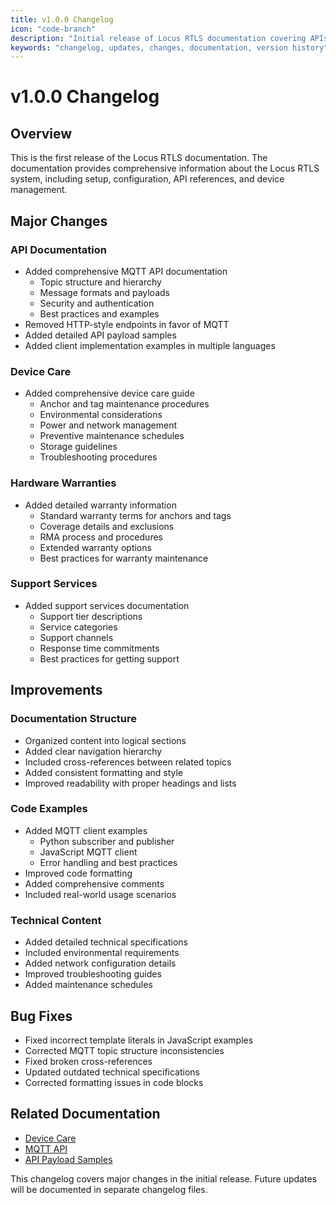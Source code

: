 ```yaml
---
title: v1.0.0 Changelog
icon: "code-branch"
description: "Initial release of Locus RTLS documentation covering APIs, device care, and system management"
keywords: "changelog, updates, changes, documentation, version history"
---
```


# v1.0.0 Changelog

## Overview

This is the first release of the Locus RTLS documentation. The documentation provides comprehensive information about the Locus RTLS system, including setup, configuration, API references, and device management.

## Major Changes

### API Documentation

* Added comprehensive MQTT API documentation
  * Topic structure and hierarchy
  * Message formats and payloads
  * Security and authentication
  * Best practices and examples
* Removed HTTP-style endpoints in favor of MQTT
* Added detailed API payload samples
* Added client implementation examples in multiple languages

### Device Care

* Added comprehensive device care guide
  * Anchor and tag maintenance procedures
  * Environmental considerations
  * Power and network management
  * Preventive maintenance schedules
  * Storage guidelines
  * Troubleshooting procedures

### Hardware Warranties

* Added detailed warranty information
  * Standard warranty terms for anchors and tags
  * Coverage details and exclusions
  * RMA process and procedures
  * Extended warranty options
  * Best practices for warranty maintenance

### Support Services

* Added support services documentation
  * Support tier descriptions
  * Service categories
  * Support channels
  * Response time commitments
  * Best practices for getting support

## Improvements

### Documentation Structure

* Organized content into logical sections
* Added clear navigation hierarchy
* Included cross-references between related topics
* Added consistent formatting and style
* Improved readability with proper headings and lists

### Code Examples

* Added MQTT client examples
  * Python subscriber and publisher
  * JavaScript MQTT client
  * Error handling and best practices
* Improved code formatting
* Added comprehensive comments
* Included real-world usage scenarios

### Technical Content

* Added detailed technical specifications
* Included environmental requirements
* Added network configuration details
* Improved troubleshooting guides
* Added maintenance schedules

## Bug Fixes

* Fixed incorrect template literals in JavaScript examples
* Corrected MQTT topic structure inconsistencies
* Fixed broken cross-references
* Updated outdated technical specifications
* Corrected formatting issues in code blocks

## Related Documentation

* [Device Care](../devicecare/devicecare)
* [MQTT API](../api_interfaces/mqttapi)
* [API Payload Samples](../api_interfaces/apipayloadsamples)

<Callout type="info">
  This changelog covers major changes in the initial release. Future updates will be documented in separate changelog files.
</Callout>

